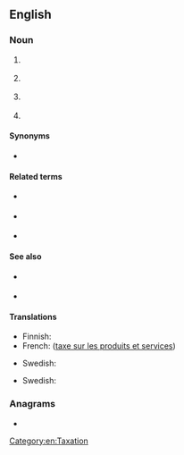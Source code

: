 {{also|g st}}
==English==

===Noun===
{{head|en|noun}}

# {{lb|en|taxation}} {{initialism of|lang=en|[[goods and services tax]]}} {{qualifier|Australia, New Zealand, Canada, India}}
# {{lb|en|taxation}} {{initialism of|lang=en|[[goods and sales tax]]}} {{qualifier|state of Victoria in Australia, formerly in Canada, was planned in Hong Kong}}
# {{lb|en|electronics}} {{abbreviation of|lang=en|Ge2Sb2Te5}} {{gloss|a compound composed of germanium, antimony, tellurium}}
# {{lb|en|electronics}} {{initialism of|lang=en|GeSbTe}} {{gloss|[[germanium-antimony-tellurium]], a class of phase change materials}}

====Synonyms====
* {{sense|taxation}} {{l|en|VAT}}

====Related terms====
{{sense|electronics}}
* {{l|en|Ge}} {{gloss|[[germanium]]}}
* {{l|en|Sn}} {{gloss|[[antimony]]}}
* {{l|en|Te}} {{gloss|[[tellurium]]}}

====See also====
* {{sense|taxation}} {{l|en|HST}}
* {{sense|electronics}} {{pedia|lang=en|GeSbTe}}

====Translations====
{{trans-top|Goods and Services Tax}}
* Finnish: {{t+|fi|ALV}}
* French: {{t+|fr|TPS}} ([[taxe sur les produits et services]])
{{trans-mid}}
* Swedish: {{t+|sv|moms}}
{{trans-bottom}}

{{trans-top|Goods and Sales Tax}}
* Swedish: {{t+|sv|moms}}
{{trans-mid}}
{{trans-bottom}}

{{checktrans-top}}
{{trans-mid}}
{{trans-bottom}}

===Anagrams===
* {{anagrams|en|a=gst|GTS|STG|Sgt|TGS|TGs}}

[[Category:en:Taxation]]